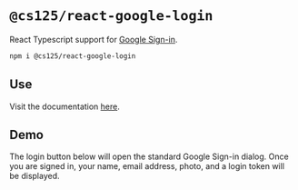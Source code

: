 
# `@cs125/react-google-login`

<Lead>

React Typescript support for [Google Sign-in](https://developers.google.com/identity/sign-in/web/sign-in).

</Lead>


```bash
npm i @cs125/react-google-login
```

## Use

Visit the documentation [here](https://github.com/cs125-illinois/react-google-login/).

## Demo

The login button below will open the standard Google Sign-in dialog.
Once you are signed in, your name, email address, photo, and a login token will be displayed.

<LoginButton />

<WithUser />
